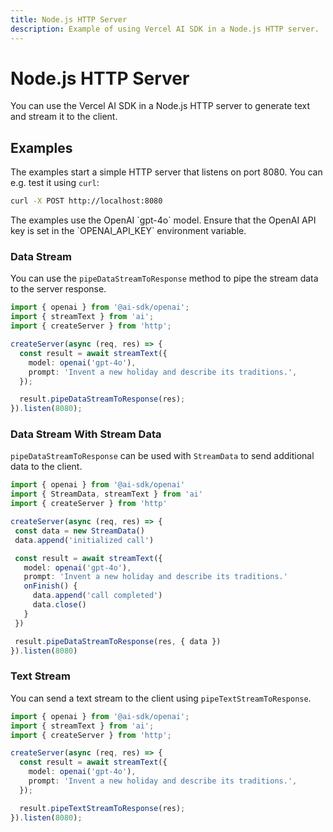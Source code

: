 ```yaml
---
title: Node.js HTTP Server
description: Example of using Vercel AI SDK in a Node.js HTTP server.
---
```


# Node.js HTTP Server

You can use the Vercel AI SDK in a Node.js HTTP server to generate text and stream it to the client.

## Examples

The examples start a simple HTTP server that listens on port 8080. You can e.g. test it using `curl`:

```bash
curl -X POST http://localhost:8080
```

<Note>
  The examples use the OpenAI `gpt-4o` model. Ensure that the OpenAI API key is
  set in the `OPENAI_API_KEY` environment variable.
</Note>

### Data Stream

You can use the `pipeDataStreamToResponse` method to pipe the stream data to the server response.

```ts file='index.ts'
import { openai } from '@ai-sdk/openai';
import { streamText } from 'ai';
import { createServer } from 'http';

createServer(async (req, res) => {
  const result = await streamText({
    model: openai('gpt-4o'),
    prompt: 'Invent a new holiday and describe its traditions.',
  });

  result.pipeDataStreamToResponse(res);
}).listen(8080);
```

### Data Stream With Stream Data

`pipeDataStreamToResponse` can be used with `StreamData` to send additional data to the client.

```ts file='index.ts' highlight="6-7,12-15,18"
import { openai } from '@ai-sdk/openai'
import { StreamData, streamText } from 'ai'
import { createServer } from 'http'

createServer(async (req, res) => {
 const data = new StreamData()
 data.append('initialized call')

 const result = await streamText({
   model: openai('gpt-4o'),
   prompt: 'Invent a new holiday and describe its traditions.'
   onFinish() {
     data.append('call completed')
     data.close()
   }
 })

 result.pipeDataStreamToResponse(res, { data })
}).listen(8080)
```

### Text Stream

You can send a text stream to the client using `pipeTextStreamToResponse`.

```ts file='index.ts'
import { openai } from '@ai-sdk/openai';
import { streamText } from 'ai';
import { createServer } from 'http';

createServer(async (req, res) => {
  const result = await streamText({
    model: openai('gpt-4o'),
    prompt: 'Invent a new holiday and describe its traditions.',
  });

  result.pipeTextStreamToResponse(res);
}).listen(8080);
```
